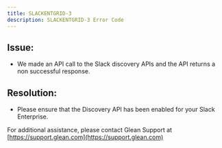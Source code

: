```yaml
---
title: SLACKENTGRID-3
description: SLACKENTGRID-3 Error Code
---
```


## Issue:

- We made an API call to the Slack discovery APIs and the API returns a non successful response.

## Resolution:

- Please ensure that the Discovery API has been enabled for your Slack Enterprise.

For additional assistance, please contact Glean Support at [https://support.glean.com](https://support.glean.com)

